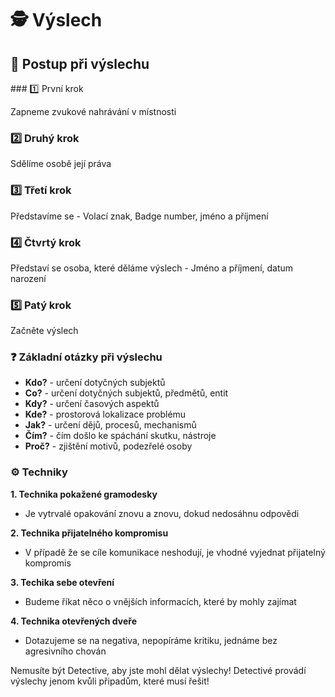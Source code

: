 
# 🕵️ Výslech

## 🔎 Postup při výslechu

<Steps>
### 1️⃣ První krok
 
Zapneme zvukové nahrávání v místnosti
 
### 2️⃣ Druhý krok
 
Sdělíme osobě její práva

### 3️⃣ Třetí krok

Představíme se - Volací znak, Badge number, jméno a příjmení

### 4️⃣ Čtvrtý krok

Představí se osoba, které děláme výslech - Jméno a příjmení, datum narození

### 5️⃣ Patý krok

Začněte výslech

</Steps>

### ❓ Základní otázky při výslechu

- **Kdo?** - určení dotyčných subjektů
- **Co?** - určení dotyčných subjektů, předmětů, entit
- **Kdy?** - určení časových aspektů
- **Kde?** - prostorová lokalizace problému
- **Jak?** - určení dějů, procesů, mechanismů
- **Čím?** - čím došlo ke spáchání skutku, nástroje
- **Proč?** - zjištění motivů, podezřelé osoby

### ⚙️ Techniky

**1. Technika pokažené gramodesky**

- Je vytrvalé opakování znovu a znovu, dokud nedosáhnu odpovědi

**2. Technika přijatelného kompromisu**

- V případě že se cíle komunikace neshodují, je vhodné vyjednat přijatelný kompromis

**3. Techika sebe otevření**

- Budeme říkat něco o vnějších informacích, které by mohly zajímat

**4. Technika otevřených dveře**

- Dotazujeme se na negativa, nepopíráme kritiku, jednáme bez agresivního chován

<Callout type="info" emoji="ℹ️">
  Nemusíte být Detective, aby jste mohl dělat výslechy! Detectivé provádí
  výslechy jenom kvůli připadům, které musí řešit!
</Callout>
